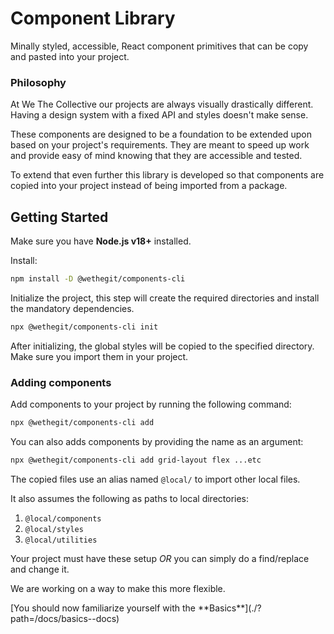 
<Meta title="Introduction" />

# Component Library

Minally styled, accessible, React component primitives that can be copy and pasted into your project.

### Philosophy

At We The Collective our projects are always visually drastically different. Having a design system with a fixed API and styles doesn't make sense.

These components are designed to be a foundation to be extended upon based on your project's requirements. They are meant to speed up work and provide easy of mind knowing that they are accessible and tested.

To extend that even further this library is developed so that components are copied into your project instead of being imported from a package.

## Getting Started

Make sure you have **Node.js v18+** installed.

Install:

```bash
npm install -D @wethegit/components-cli
```

Initialize the project, this step will create the required directories and install the mandatory dependencies.

```bash
npx @wethegit/components-cli init
```

After initializing, the global styles will be copied to the specified directory. Make sure you import them in your project.

### Adding components

Add components to your project by running the following command:

```bash
npx @wethegit/components-cli add
```

You can also adds components by providing the name as an argument:

```bash
npx @wethegit/components-cli add grid-layout flex ...etc
```

The copied files use an alias named `@local/` to import other local files.

It also assumes the following as paths to local directories:

1. `@local/components`
2. `@local/styles`
3. `@local/utilities`

Your project must have these setup _OR_ you can simply do a find/replace and change it.

We are working on a way to make this more flexible.

<Divider />
<Cta>[You should now familiarize yourself with the **Basics**](./?path=/docs/basics--docs)</Cta>